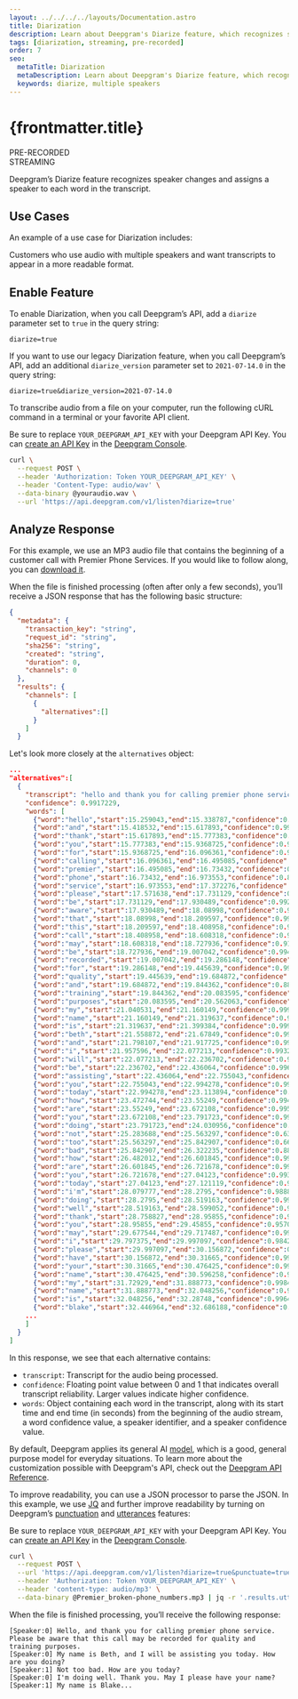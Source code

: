 ---
layout: ../../../../layouts/Documentation.astro
title: Diarization
description: Learn about Deepgram's Diarize feature, which recognizes speaker changes in submitted audio.
tags: [diarization, streaming, pre-recorded]
order: 7
seo:
  metaTitle: Diarization
  metaDescription: Learn about Deepgram's Diarize feature, which recognizes speaker changes in submitted audio.
  keywords: diarize, multiple speakers
---

# {frontmatter.title}

<div class="badge">PRE-RECORDED</div>
<div class="badge">STREAMING</div>

Deepgram’s Diarize feature recognizes speaker changes and assigns a speaker to each word in the transcript.

## Use Cases

An example of a use case for Diarization includes:

Customers who use audio with multiple speakers and want transcripts to appear in a more readable format.

## Enable Feature

To enable Diarization, when you call Deepgram’s API, add a `diarize` parameter set to `true` in the query string:

`diarize=true`

<Alert type="warning">
  
If you want to use our legacy Diarization feature, when you call Deepgram’s API, add an additional `diarize_version` parameter set to `2021-07-14.0` in the query string:

`diarize=true&diarize_version=2021-07-14.0`

</Alert>

To transcribe audio from a file on your computer, run the following cURL command in a terminal or your favorite API client.

<Alert type="info">

Be sure to replace `YOUR_DEEPGRAM_API_KEY` with your Deepgram API Key. You can [create an API Key](/documentation/getting-started/authentication/#create-an-api-key) in the [Deepgram Console](https://console.deepgram.com).

</Alert>

<CodeGroup title="curl">

<CodeBlock label="curl" active>

```bash
curl \
  --request POST \
  --header 'Authorization: Token YOUR_DEEPGRAM_API_KEY' \
  --header 'Content-Type: audio/wav' \
  --data-binary @youraudio.wav \
  --url 'https://api.deepgram.com/v1/listen?diarize=true'
```

</CodeBlock>

</CodeGroup>

## Analyze Response

<Alert type="info">

For this example, we use an MP3 audio file that contains the beginning of a customer call with Premier Phone Services. If you would like to follow along, you can [download it](https://developers.deepgram.com/data/audio/premier_broken-phone.mp3).

</Alert>

When the file is finished processing (often after only a few seconds), you’ll receive a JSON response that has the following basic structure:

```json
{
  "metadata": {
    "transaction_key": "string",
    "request_id": "string",
    "sha256": "string",
    "created": "string",
    "duration": 0,
    "channels": 0
  },
  "results": {
    "channels": [
      {
        "alternatives":[]
      }
    ]
  }
```

Let's look more closely at the `alternatives` object:

```json
...
"alternatives":[
  {
    "transcript": "hello and thank you for calling premier phone service please be aware that this call may be recorded for quality and training purposes my name is beth and i will be assisting you today how are you doing not too bad how are you today i'm doing well thank you may i please have your name my name is blake...",
    "confidence": 0.9917229,
    "words": [
      {"word":"hello","start":15.259043,"end":15.338787,"confidence":0.9721591,"speaker":0,"speaker_confidence":0.5853265},
      {"word":"and","start":15.418532,"end":15.617893,"confidence":0.99877876,"speaker":0,"speaker_confidence":0.5853265},
      {"word":"thank","start":15.617893,"end":15.777383,"confidence":0.99722916,"speaker":0,"speaker_confidence":0.5853265},
      {"word":"you","start":15.777383,"end":15.9368725,"confidence":0.9976786,"speaker":0,"speaker_confidence":0.5853265},
      {"word":"for","start":15.9368725,"end":16.096361,"confidence":0.9996244,"speaker":0,"speaker_confidence":0.5853265},
      {"word":"calling","start":16.096361,"end":16.495085,"confidence":0.9992551,"speaker":0,"speaker_confidence":0.5853265},
      {"word":"premier","start":16.495085,"end":16.73432,"confidence":0.916555,"speaker":0,"speaker_confidence":0.5853265},
      {"word":"phone","start":16.73432,"end":16.973553,"confidence":0.89162886,"speaker":0,"speaker_confidence":0.5853265},
      {"word":"service","start":16.973553,"end":17.372276,"confidence":0.985968,"speaker":0,"speaker_confidence":0.5853265},
      {"word":"please","start":17.571638,"end":17.731129,"confidence":0.99930406,"speaker":0,"speaker_confidence":0.5853265},
      {"word":"be","start":17.731129,"end":17.930489,"confidence":0.9928549,"speaker":0,"speaker_confidence":0.5853265},
      {"word":"aware","start":17.930489,"end":18.08998,"confidence":0.9999629,"speaker":0,"speaker_confidence":0.5853265},
      {"word":"that","start":18.08998,"end":18.209597,"confidence":0.99647444,"speaker":0,"speaker_confidence":0.5853265},
      {"word":"this","start":18.209597,"end":18.408958,"confidence":0.999246,"speaker":0,"speaker_confidence":0.5853265},
      {"word":"call","start":18.408958,"end":18.608318,"confidence":0.999718,"speaker":0,"speaker_confidence":0.5853265},
      {"word":"may","start":18.608318,"end":18.727936,"confidence":0.91868997,"speaker":0,"speaker_confidence":0.5853265},
      {"word":"be","start":18.727936,"end":19.007042,"confidence":0.99454945,"speaker":0,"speaker_confidence":0.5853265},
      {"word":"recorded","start":19.007042,"end":19.286148,"confidence":0.99981517,"speaker":0,"speaker_confidence":0.5853265},
      {"word":"for","start":19.286148,"end":19.445639,"confidence":0.9999294,"speaker":0,"speaker_confidence":0.5853265},
      {"word":"quality","start":19.445639,"end":19.684872,"confidence":0.9993426,"speaker":0,"speaker_confidence":0.5853265},
      {"word":"and","start":19.684872,"end":19.844362,"confidence":0.88343453,"speaker":0,"speaker_confidence":0.5853265},
      {"word":"training","start":19.844362,"end":20.083595,"confidence":0.9999572,"speaker":0,"speaker_confidence":0.5853265},
      {"word":"purposes","start":20.083595,"end":20.562063,"confidence":0.9995696,"speaker":0,"speaker_confidence":0.5853265},
      {"word":"my","start":21.040531,"end":21.160149,"confidence":0.9997398,"speaker":0,"speaker_confidence":0.5853265},
      {"word":"name","start":21.160149,"end":21.319637,"confidence":0.9984106,"speaker":0,"speaker_confidence":0.5853265},
      {"word":"is","start":21.319637,"end":21.399384,"confidence":0.99928075,"speaker":0,"speaker_confidence":0.5853265},
      {"word":"beth","start":21.558872,"end":21.67849,"confidence":0.99869114,"speaker":0,"speaker_confidence":0.5853265},
      {"word":"and","start":21.798107,"end":21.917725,"confidence":0.99258536,"speaker":0,"speaker_confidence":0.5853265},
      {"word":"i","start":21.957596,"end":22.077213,"confidence":0.99329174,"speaker":0,"speaker_confidence":0.5853265},
      {"word":"will","start":22.077213,"end":22.236702,"confidence":0.9709169,"speaker":0,"speaker_confidence":0.5853265},
      {"word":"be","start":22.236702,"end":22.436064,"confidence":0.99613035,"speaker":0,"speaker_confidence":0.45310462},
      {"word":"assisting","start":22.436064,"end":22.755043,"confidence":0.99984825,"speaker":0,"speaker_confidence":0.45310462},
      {"word":"you","start":22.755043,"end":22.994278,"confidence":0.9999144,"speaker":0,"speaker_confidence":0.45310462},
      {"word":"today","start":22.994278,"end":23.113894,"confidence":0.99716824,"speaker":0,"speaker_confidence":0.45310462},
      {"word":"how","start":23.472744,"end":23.55249,"confidence":0.9945734,"speaker":0,"speaker_confidence":0.45310462},
      {"word":"are","start":23.55249,"end":23.672108,"confidence":0.9951912,"speaker":0,"speaker_confidence":0.45310462},
      {"word":"you","start":23.672108,"end":23.791723,"confidence":0.99860495,"speaker":0,"speaker_confidence":0.45310462},
      {"word":"doing","start":23.791723,"end":24.030956,"confidence":0.9998969,"speaker":0,"speaker_confidence":0.45310462},
      {"word":"not","start":25.283688,"end":25.563297,"confidence":0.6391793,"speaker":1,"speaker_confidence":0.57565314},
      {"word":"too","start":25.563297,"end":25.842907,"confidence":0.66280407,"speaker":1,"speaker_confidence":0.57565314},
      {"word":"bad","start":25.842907,"end":26.322235,"confidence":0.8838786,"speaker":1,"speaker_confidence":0.57565314},
      {"word":"how","start":26.482012,"end":26.601845,"confidence":0.998323,"speaker":1,"speaker_confidence":0.57565314},
      {"word":"are","start":26.601845,"end":26.721678,"confidence":0.9984762,"speaker":1,"speaker_confidence":0.57565314},
      {"word":"you","start":26.721678,"end":27.04123,"confidence":0.99331033,"speaker":1,"speaker_confidence":0.57565314},
      {"word":"today","start":27.04123,"end":27.121119,"confidence":0.998047,"speaker":1,"speaker_confidence":0.57565314},
      {"word":"i'm","start":28.079777,"end":28.2795,"confidence":0.9888536,"speaker":0,"speaker_confidence":0.35385597},
      {"word":"doing","start":28.2795,"end":28.519163,"confidence":0.99951184,"speaker":0,"speaker_confidence":0.35385597},
      {"word":"well","start":28.519163,"end":28.599052,"confidence":0.99951184,"speaker":0,"speaker_confidence":0.35385597},
      {"word":"thank","start":28.758827,"end":28.95855,"confidence":0.99407357,"speaker":0,"speaker_confidence":0.35385597},
      {"word":"you","start":28.95855,"end":29.45855,"confidence":0.95705205,"speaker":0,"speaker_confidence":0.35385597},
      {"word":"may","start":29.677544,"end":29.717487,"confidence":0.99993396,"speaker":0,"speaker_confidence":0.35385597},
      {"word":"i","start":29.797375,"end":29.997097,"confidence":0.9842502,"speaker":0,"speaker_confidence":0.35385597},
      {"word":"please","start":29.997097,"end":30.156872,"confidence":0.99816424,"speaker":0,"speaker_confidence":0.35385597},
      {"word":"have","start":30.156872,"end":30.31665,"confidence":0.9994549,"speaker":0,"speaker_confidence":0.35385597},
      {"word":"your","start":30.31665,"end":30.476425,"confidence":0.99891937,"speaker":0,"speaker_confidence":0.35385597},
      {"word":"name","start":30.476425,"end":30.596258,"confidence":0.9955912,"speaker":0,"speaker_confidence":0.35385597},
      {"word":"my","start":31.72929,"end":31.888773,"confidence":0.9984237,"speaker":0,"speaker_confidence":0.35385597},
      {"word":"name","start":31.888773,"end":32.048256,"confidence":0.998847,"speaker":0,"speaker_confidence":0.35385597},
      {"word":"is","start":32.048256,"end":32.28748,"confidence":0.996455,"speaker":0,"speaker_confidence":0.35385597},
      {"word":"blake","start":32.446964,"end":32.686188,"confidence":0.9848967,"speaker":0,"speaker_confidence":0.35385597},
    ...
    ]
  }
]
```

In this response, we see that each alternative contains:

- `transcript`: Transcript for the audio being processed.
- `confidence`: Floating point value between 0 and 1 that indicates overall transcript reliability. Larger values indicate higher confidence.
- `words`: Object containing each word in the transcript, along with its start time and end time (in seconds) from the beginning of the audio stream, a word confidence value, a speaker identifier, and a speaker confidence value.

<Alert type="info">

By default, Deepgram applies its general AI [model](/api-reference/#model-pr), which is a good, general purpose model for everyday situations. To learn more about the customization possible with Deepgram's API, check out the [Deepgram API Reference](/api-reference/).

</Alert>

To improve readability, you can use a JSON processor to parse the JSON. In this example, we use [JQ](https://stedolan.github.io/jq/) and further improve readability by turning on Deepgram’s [punctuation](/documentation/features/punctuate/) and [utterances](/documentation/features/utterances/) features:

<Alert type="info">

Be sure to replace `YOUR_DEEPGRAM_API_KEY` with your Deepgram API Key. You can [create an API Key](/documentation/getting-started/authentication/#create-an-api-key) in the [Deepgram Console](https://console.deepgram.com).

</Alert>

<CodeGroup title="curl">

<CodeBlock label="curl" active>

```bash
curl \
  --request POST \
  --url 'https://api.deepgram.com/v1/listen?diarize=true&punctuate=true&utterances=true' \
  --header 'Authorization: Token YOUR_DEEPGRAM_API_KEY' \
  --header 'content-type: audio/mp3' \
  --data-binary @Premier_broken-phone_numbers.mp3 | jq -r '.results.utterances[] | "[Speaker:\(.speaker)] \(.transcript)"'

```

</CodeBlock>

</CodeGroup>

When the file is finished processing, you’ll receive the following response:

```plaintext
[Speaker:0] Hello, and thank you for calling premier phone service. Please be aware that this call may be recorded for quality and training purposes.
[Speaker:0] My name is Beth, and I will be assisting you today. How are you doing?
[Speaker:1] Not too bad. How are you today?
[Speaker:0] I'm doing well. Thank you. May I please have your name?
[Speaker:1] My name is Blake...
```
